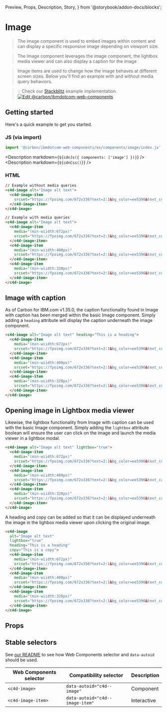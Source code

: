   Preview,
  Props,
  Description,
  Story,
} from '@storybook/addon-docs/blocks';

# Image

> The image component is used to embed images within content and can display a
> specific responsive image depending on viewport size.

> The Image component leverages the image component, the lightbox media viewer
> and can also display a caption for the image

> Image items are used to change how the image behaves at different screen
> sizes. Below you'll find an example with and without media query behaviors.

> 💡 Check our
> [Stackblitz](https://stackblitz.com/github/carbon-design-system/carbon-for-ibm-dotcom/tree/main/packages/web-components/examples/stackblitz/components/image)
> example implementation.
> [![Edit @carbon/ibmdotcom-web-components](https://developer.stackblitz.com/img/open_in_stackblitz.svg)](https://stackblitz.com/github/carbon-design-system/carbon-for-ibm-dotcom/tree/main/packages/web-components/examples/codesandbox/components/image)

## Getting started

Here's a quick example to get you started.

### JS (via import)

```javascript
import '@carbon/ibmdotcom-web-components/es/components/image/index.js';
```

<Description markdown={`${cdnJs({ components: ['image'] })}`} />
<Description markdown={`${cdnCss()}`} />

### HTML

```html
// Example without media queries
<c4d-image alt="Image alt text">
  <c4d-image-item
    srcset="https://fpoimg.com/672x336?text=2:1&bg_color=ee5396&text_color=161616">
  </c4d-image-item>
</c4d-image>

// Example with media queries
<c4d-image alt="Image alt text">
  <c4d-image-item
    media="(min-wiidth:672px)"
    srcset="https://fpoimg.com/672x336?text=2:1&bg_color=ee5396&text_color=161616">
  </c4d-image-item>
  <c4d-image-item
    media="(min-wiidth:400px)"
    srcset="https://fpoimg.com/672x336?text=2:1&bg_color=ee5396&text_color=161616">
  </c4d-image-item>
  <c4d-image-item
    media="(min-wiidth:320px)"
    srcset="https://fpoimg.com/672x336?text=2:1&bg_color=ee5396&text_color=161616">
  </c4d-image-item>
</c4d-image>
```

## Image with caption

As of Carbon for IBM.com v1.35.0, the caption functionality found in Image with
caption has been merged within the basic Image component. Simply adding a
`heading` attribute will display the caption underneath the image component.

```html
<c4d-image alt="Image alt text" heading="This is a heading">
  <c4d-image-item
    media="(min-wiidth:672px)"
    srcset="https://fpoimg.com/672x336?text=2:1&bg_color=ee5396&text_color=161616">
  </c4d-image-item>
  <c4d-image-item
    media="(min-wiidth:400px)"
    srcset="https://fpoimg.com/672x336?text=2:1&bg_color=ee5396&text_color=161616">
  </c4d-image-item>
  <c4d-image-item
    media="(min-wiidth:320px)"
    srcset="https://fpoimg.com/672x336?text=2:1&bg_color=ee5396&text_color=161616">
  </c4d-image-item>
</c4d-image>
```

## Opening image in Lightbox media viewer

Likewise, the lightbox functionality from Image with caption can be used with
the basic Image component. Simply adding the `lightbox` attribute boolean will
ensure the user can click on the image and launch the media viewer in a lightbox
modal.

```html
<c4d-image alt="Image alt text" lightbox="true">
  <c4d-image-item
    media="(min-wiidth:672px)"
    srcset="https://fpoimg.com/672x336?text=2:1&bg_color=ee5396&text_color=161616">
  </c4d-image-item>
  <c4d-image-item
    media="(min-wiidth:400px)"
    srcset="https://fpoimg.com/672x336?text=2:1&bg_color=ee5396&text_color=161616">
  </c4d-image-item>
  <c4d-image-item
    media="(min-wiidth:320px)"
    srcset="https://fpoimg.com/672x336?text=2:1&bg_color=ee5396&text_color=161616">
  </c4d-image-item>
</c4d-image>
```

A heading and copy can be added so that it can be displayed underneath the image
in the lighbox media viewer upon clicking the original image.

```html
<c4d-image
  alt="Image alt text"
  lightbox="true"
  heading="This is a heading"
  copy="This is a copy">
  <c4d-image-item
    media="(min-wiidth:672px)"
    srcset="https://fpoimg.com/672x336?text=2:1&bg_color=ee5396&text_color=161616">
  </c4d-image-item>
  <c4d-image-item
    media="(min-wiidth:400px)"
    srcset="https://fpoimg.com/672x336?text=2:1&bg_color=ee5396&text_color=161616">
  </c4d-image-item>
  <c4d-image-item
    media="(min-wiidth:320px)"
    srcset="https://fpoimg.com/672x336?text=2:1&bg_color=ee5396&text_color=161616">
  </c4d-image-item>
</c4d-image>
```

## Props

<Props of="c4d-image" />

## Stable selectors

See
[our README](https://github.com/carbon-design-system/carbon-for-ibm-dotcom/tree/main/packages/web-components#stable-selectors-for-analytics-and-integratione2e-testing-in-web-components)
to see how Web Components selector and `data-autoid` should be used.

| Web Components selector | Compatibility selector          | Description |
| ----------------------- | ------------------------------- | ----------- |
| `<c4d-image>`           | `data-autoid="c4d--image"`      | Component   |
| `<c4d-image-item>`      | `data-autoid="c4d--image-item"` | Interactive |

<Description markdown={contributing} />
